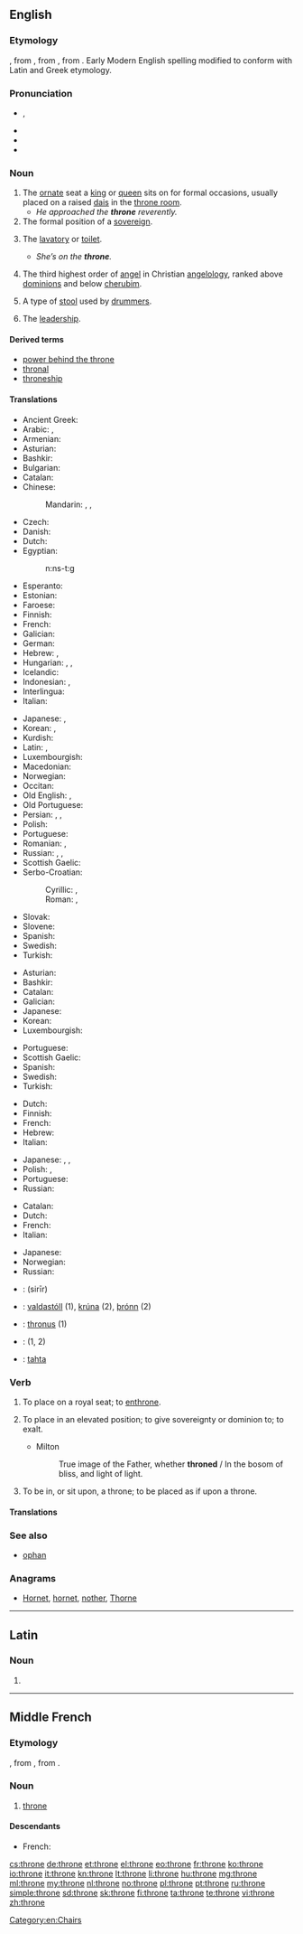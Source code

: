 {{also|Throne}}
==English==
{{wikipedia|Thrones}}

===Etymology===
{{etyl|enm|en}} {{term|trone|lang=enm}}, from {{etyl|fro|en}} {{term|trone|lang=fro}}, from {{etyl|la|en}} {{term/t|la|thronus}}, from {{etyl|grc|en}} {{term|θρόνος||chair, throne|tr=thronos|lang=grc}}. Early Modern English spelling modified to conform with Latin and Greek etymology.

===Pronunciation===
* {{IPA|/θɹəʊn/}}, {{X-SAMPA|/Tr\@Un/}}
* {{audio|en-us-throne.ogg|Audio (US)}}
* {{rhymes|əʊn}}
* {{homophones|thrown|lang=en}}

===Noun===
{{en-noun}}

# The [[ornate]] seat a [[king]] or [[queen]] sits on for formal occasions, usually placed on a raised [[dais]] in the [[throne room]].
#* ''He approached the '''throne''' reverently.''
# The formal position of a [[sovereign]].
# {{context|colloquial|lang=en}} The [[lavatory]] or [[toilet]].
#* ''She’s on the '''throne'''.''
# {{context|Biblical tradition|lang=en}} The third highest order of [[angel]] in Christian [[angelology]], ranked above [[dominion]]s and below [[cherub]]im.
# {{context|music|lang=en}} A type of [[stool]] used by [[drummer]]s.
# {{context|figuratively|lang=en}} The [[leadership]].

====Derived terms====
* [[power behind the throne]]
* [[thronal]]
* [[throneship]]

====Translations====
{{trans-top|ornate seat}}
* Ancient Greek: {{tø|grc|θρόνος|tr=thronos|m}}
* Arabic: {{t-|ar|عرش|m|tr=ʿarš|sc=Arab}}, {{t-|ar|كُرْسِيّ|m|tr=kúrsiy}}
* Armenian: {{t-|hy|գահ|tr=gah}}
* Asturian: {{t-|ast|tronu|m}}
* Bashkir: {{tø|ba|тәхет|tr=täxet|sc=Cyrl}}
* Bulgarian: {{t+|bg|престол|m|tr=prestól|sc=Cyrl}}
* Catalan: {{t-|ca|tron|m}}
* Chinese:
*: Mandarin: {{t|cmn|寶座|sc=Hani}}, {{t|cmn|宝座|tr=bǎozuò|sc=Hani}}, {{t|cmn|王座|tr=wángzuò|sc=Hani}}
* Czech: {{t+|cs|trůn|m}}
* Danish: {{t-|da|trone|c}}
* Dutch: {{t+|nl|troon|m}}
* Egyptian: {{tø|egy|nst|sc=Egyp}}
*: <hiero>n:ns-t:g</hiero>
* Esperanto: {{t+|eo|trono}}
* Estonian: {{t-|et|troon}}
* Faroese: {{t-|fo|tróna|f}}
* Finnish: {{t+|fi|valtaistuin}}
* French: {{t+|fr|trône|m}}
* Galician: {{t+|gl|trono|m}}
* German: {{t+|de|Thron|m}}
* Hebrew: {{t+|he|כס|m|tr=kés}}, {{t-|he|כִּיסֵּא מַלְכוּת|m|tr=kisé malkhút}}
* Hungarian: {{t+|hu|trón}}, {{t-|hu|trónus}}, {{t-|hu|trónszék}}
* Icelandic: {{t+|is|hásæti}}
* Indonesian: {{t+|id|singgasana}}, {{t+|id|tahta}}
* Interlingua: {{t-|ia|throno}}
* Italian: {{t+|it|trono|m}}
{{trans-mid}}
* Japanese: {{t-|ja|王座|tr=ōza}}, {{t-|ja|玉座|tr=ぎょくざ, gyokuza|sc=Jpan}}
* Korean: {{t-|ko|와좌|tr=wangjwa|sc=Kore}}, {{t-|ko|옥좌|tr=okjwa|sc=Kore}}
* Kurdish: {{t+|ku|text|m}}
* Latin: {{t-|la|thronus|m}}, {{t-|la|sedem|f}}
* Luxembourgish: {{t-|lb|Troun|m}}
* Macedonian: {{t-|mk|престол|m}}
* Norwegian: {{t-|no|trone|c}}
* Occitan: {{t+|oc|tron|m}}
* Old English: {{t-|ang|ġifstōl|m}}, {{t-|ang|setl|n}}
* Old Portuguese: {{tø|roa-ptg|trõo}}
* Persian: {{t+|fa|تخت|tr=taxt|sc=fa-Arab}}, {{t+|fa|عرش|tr='arš|sc=fa-Arab}}, {{t+|fa|سریر|tr=sarir|sc=fa-Arab}}
* Polish: {{t+|pl|tron|m}}
* Portuguese: {{t+|pt|trono|m}}
* Romanian: {{t-|ro|tron|n}}, {{t+|ro|scaun|n}}
* Russian: {{t+|ru|трон|m|tr=tron}}, {{t+|ru|престол|m|tr=prestól}}, {{t+|ru|стол|m|tr=stol}}
* Scottish Gaelic: {{t-|gd|rìgh-chathair|m}}
* Serbo-Croatian:
*: Cyrillic: {{t-|sh|престо|m}}, {{t-|sh|трон|m}}
*: Roman: {{t-|sh|presto|m}}, {{t-|sh|tron|m}}
* Slovak: {{t-|sk|trón|m}}
* Slovene: {{t+|sl|prestol|m}}
* Spanish: {{t-|es|trono|m}}
* Swedish: {{t+|sv|tron|c}}
* Turkish: {{t+|tr|taht}}
{{trans-bottom}}

{{trans-top|position}}
* Asturian: {{t-|ast|tronu|m}}
* Bashkir: {{tø|ba|тәхет|tr=täxet|sc=Cyrl}}
* Catalan: {{t-|ca|tron|m}}
* Galician: {{t+|gl|trono|m}}
* Japanese: {{t-|ja|王位|tr=おうい, ōi}}
* Korean: {{t-|ko|왕위|tr=wangwi|sc=Kore}}
* Luxembourgish: {{t-|lb|Troun|m}}
{{trans-mid}}
* Portuguese: {{t+|pt|trono|m}}
* Scottish Gaelic: {{t-|gd|rìgh-chathair|m}}
* Spanish: {{t-|es|trono|m}}
* Swedish: {{t+|sv|tronen}}
* Turkish: {{t+|tr|taht}}
{{trans-bottom}}

{{trans-top|lavatory or toilet}}
* Dutch: {{t+|nl|gemak|n}}
* Finnish: {{t+|fi|valtaistuin}}
* French: {{t+|fr|trône|m}}
* Hebrew: {{t+|he|אסלה|f|tr=aslá}}
* Italian: {{t+|it|trono|m}}
{{trans-mid}}
* Japanese: {{t-|ja|便器|tr=べんき, benki}}, {{t-|ja|便座|tr=べんざ, benza}}, {{t+|ja|トイレ|tr=toire}}
* Polish: {{t+|pl|tron|m}}, {{t+|pl|sedes|m}}
* Portuguese: {{t+|pt|trono|m}}
* Russian: {{t+|ru|трон|m|tr=tron}}
{{trans-bottom}}

{{trans-top|third highest order of angel}}
* Catalan: {{t-|ca|tron|m}}
* Dutch: {{t+|nl|troon|m}}
* French: {{t+|fr|trône|m}}
* Italian: {{t+|it|trono|m}}
{{trans-mid}}
* Japanese: {{t-|ja|座天使|tr=ざてんし, zatenshi}}
* Norwegian: {{t-|no|trone|c}}
* Russian: {{t+|ru|престол|m|tr=prestól}}
{{trans-bottom}}

{{checktrans-top}}
* {{ttbc|ar}}: {{l|ar|سرير}} (sirīr) {{g|m}}
* {{ttbc|is}}: [[valdastóll]] {{g|m}} (1), [[krúna]] {{g|f}} (2), [[þrónn]] {{g|m}} (2)
* {{ttbc|la}}: [[thronus]] {{g|m}} (1)
{{trans-mid}}
* {{ttbc|ro}}: {{t-|ro|tron|n}} (1, 2)
* {{ttbc|tr}}: [[tahta]]
{{trans-bottom}}

===Verb===
{{en-verb|thron|es}}

# {{context|transitive|archaic|lang=en}} To place on a royal seat; to [[enthrone]].
# {{context|transitive|archaic|lang=en}} To place in an elevated position; to give sovereignty or dominion to; to exalt.
#* {{rfdate}} Milton
#*: True image of the Father, whether '''throned''' / In the bosom of bliss, and light of light.
# {{context|intransitive|archaic|lang=en}} To be in, or sit upon, a throne; to be placed as if upon a throne.

====Translations====
{{trans-see|enthrone}}

===See also===
* [[ophan]]

===Anagrams===
* [[Hornet#English|Hornet]], [[hornet#English|hornet]], [[nother#English|nother]], [[Thorne#English|Thorne]]

[[Category:en:Chairs]]

----

==Latin==

===Noun===
{{la-noun-form|throne}}

# {{inflection of|thronus||voc|s|lang=la}}

----

==Middle French==

===Etymology===
{{etyl|fro|frm}} {{term|trone|lang=fro}}, from {{etyl|la|frm}} {{term|thronus|lang=la}}, from {{etyl|grc|frm}} {{term|θρόνος||chair, throne|tr=thronos|lang=grc}}.

===Noun===
{{frm-noun|m}}

# [[#English|throne]]

====Descendants====
* French: {{l|fr|trône}}

[[cs:throne]]
[[de:throne]]
[[et:throne]]
[[el:throne]]
[[eo:throne]]
[[fr:throne]]
[[ko:throne]]
[[io:throne]]
[[it:throne]]
[[kn:throne]]
[[lt:throne]]
[[li:throne]]
[[hu:throne]]
[[mg:throne]]
[[ml:throne]]
[[my:throne]]
[[nl:throne]]
[[no:throne]]
[[pl:throne]]
[[pt:throne]]
[[ru:throne]]
[[simple:throne]]
[[sd:throne]]
[[sk:throne]]
[[fi:throne]]
[[ta:throne]]
[[te:throne]]
[[vi:throne]]
[[zh:throne]]